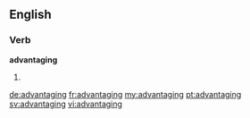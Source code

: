 ==English==

===Verb===
'''advantaging'''

# {{present participle of|advantage}}

[[de:advantaging]]
[[fr:advantaging]]
[[my:advantaging]]
[[pt:advantaging]]
[[sv:advantaging]]
[[vi:advantaging]]